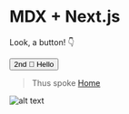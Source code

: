 # MDX + Next.js

Look, a button! 👇

<Button variant="secondary">2nd 👋 Hello</Button>

> Thus spoke [Home](.)

![alt text][patineur]

[patineur]: /imgs/patineur.jpg "Patineur"

